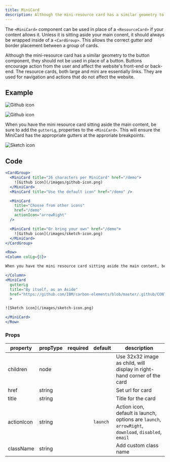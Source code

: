 ```yaml
---
title: MiniCard
description: Although the mini-resource card has a similar geometry to the button component, they should not be used in place of a button. Buttons encourage action from the user and affect the website's front-end or back-end. The resource cards, both large and mini are essentially links. They are used for navigation and actions that do not affect the website.
---
```


<PageDescription>

The `<MiniCard>` component can be used in place of a `<ResourceCard>` if your content allows it. Unless it is sitting aside your main conent, it should always be wrapped inside of a `<CardGroup>`. This allows the correct gutter and border placement between a group of cards.

</PageDescription>

<InlineNotification>
  Although the mini-resource card has a similar geometry to the button
  component, they should not be used in place of a button. Buttons encourage
  action from the user and affect the website's front-end or back-end. The
  resource cards, both large and mini are essentially links. They are used for
  navigation and actions that do not affect the website.
</InlineNotification>

## Example

<Title>Group</Title>

<CardGroup>

<MiniCard title="26 characters per MiniCard" href="/demo">

![Github icon](/images/github-icon.png)

</MiniCard>
<MiniCard title="Use the default icon" href="/demo" />

<MiniCard
  title="Choose from other icons"
  href="/demo"
  actionIcon="arrowRight"
/>

<MiniCard title="Or bring your own" href="/demo">

![Github icon](/images/sketch-icon.png)

</MiniCard>

</CardGroup>

<Title>Aside</Title>

<Row>
<Column colLg={8}>

When you have the mini resource card sitting aside the main content, be sure to add the `gutterLg`, properties to the `<MiniCard>`. This will ensure the MiniCard has the appropriate gutters at the approriate breakpoints.

</Column>
<MiniCard 
  gutterLg
  title="By itself, as an Aside"
  href="https://github.com/IBM/carbon-elements/blob/master/.github/CONTRIBUTING.md"
  >

![Sketch icon](/images/sketch-icon.png)

</MiniCard>
</Row>

## Code

<Title>Group</Title>

```jsx path=components/MiniCard/MiniCard.js src=https://github.com/carbon-design-system/gatsby-theme-carbon/tree/main/packages/gatsby-theme-carbon/src/components/MiniCard
<CardGroup>
  <MiniCard title="26 characters per MiniCard" href="/demo">
    ![Github icon](/images/github-icon.png)
  </MiniCard>
  <MiniCard title="Use the default icon" href="/demo" />

  <MiniCard
    title="Choose from other icons"
    href="/demo"
    actionIcon="arrowRight"
  />

  <MiniCard title="Or bring your own" href="/demo">
    ![Github icon](/images/sketch-icon.png)
  </MiniCard>
</CardGroup>
```

<Title>Aside</Title>

```jsx path=components/MiniCard/MiniCard.js src=https://github.com/carbon-design-system/gatsby-theme-carbon/tree/main/packages/gatsby-theme-carbon/src/components/MiniCard
<Row>
<Column colLg={8}>

When you have the mini resource card sitting aside the main content, be sure to add the `gutterLg`, properties to the `<MiniCard>`. This will ensure the MiniCard has the appropriate gutters at the approriate breakpoints.

</Column>
<MiniCard
  gutterLg
  title="By itself, as an Aside"
  href="https://github.com/IBM/carbon-elements/blob/master/.github/CONTRIBUTING.md"
  >

![Sketch icon](/images/sketch-icon.png)

</MiniCard>
</Row>
```

### Props

| property   | propType | required | default  | description                                                                                         |
| ---------- | -------- | -------- | -------- | --------------------------------------------------------------------------------------------------- |
| children   | node     |          |          | Use 32x32 image as child, will display in right-hand corner of the card                             |
| href       | string   |          |          | Set url for card                                                                                    |
| title      | string   |          |          | Title for the card                                                                                  |
| actionIcon | string   |          | `launch` | Action icon, default is launch, options are `launch`, `arrowRight`, `download`, `disabled`, `email` |
| className  | string   |          |          | Add custom class name                                                                               |
